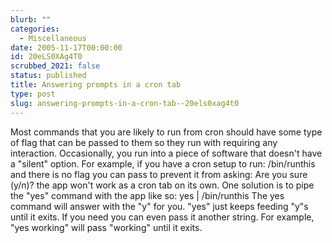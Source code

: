 ```yaml
---
blurb: ""
categories:
  - Miscellaneous
date: 2005-11-17T00:00:00
id: 20eLS0XAg4T0
scrubbed_2021: false
status: published
title: Answering prompts in a cron tab
type: post
slug: answering-prompts-in-a-cron-tab--20els0xag4t0
---
```


Most commands that you are likely to run from cron should have some
type of flag that can be passed to them so they run with requiring
any interaction. Occasionally, you run into a piece of software
that doesn't have a "silent" option. For example, if you have a
cron setup to run: /bin/runthis and there is no flag you can pass
to prevent it from asking: Are you sure (y/n)? the app won't work
as a cron tab on its own. One solution is to pipe the "yes" command
with the app like so: yes | /bin/runthis The yes command will
answer with the "y" for you. "yes" just keeps feeding "y"s until it
exits. If you need you can even pass it another string. For
example, "yes working" will pass "working" until it exits.